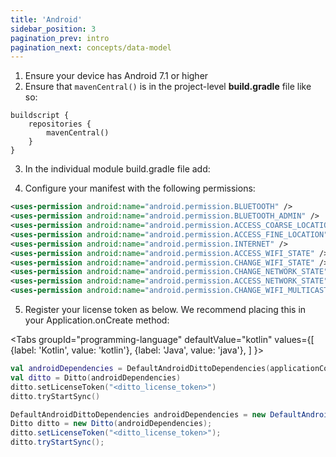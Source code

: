 ```yaml
---
title: 'Android'
sidebar_position: 3
pagination_prev: intro
pagination_next: concepts/data-model
---
```



1. Ensure your device has Android 7.1 or higher
2. Ensure that `mavenCentral()` is in the project-level __build.gradle__ file like so:

```
buildscript {
    repositories {
        mavenCentral()
    }
}
```

3. In the individual module build.gradle file add:

<InstallCode framework="android" />

4. Configure your manifest with the following permissions:

```xml
<uses-permission android:name="android.permission.BLUETOOTH" />
<uses-permission android:name="android.permission.BLUETOOTH_ADMIN" />
<uses-permission android:name="android.permission.ACCESS_COARSE_LOCATION" />
<uses-permission android:name="android.permission.ACCESS_FINE_LOCATION" />
<uses-permission android:name="android.permission.INTERNET" />
<uses-permission android:name="android.permission.ACCESS_WIFI_STATE" />
<uses-permission android:name="android.permission.CHANGE_WIFI_STATE" />
<uses-permission android:name="android.permission.CHANGE_NETWORK_STATE" />
<uses-permission android:name="android.permission.ACCESS_NETWORK_STATE" />
<uses-permission android:name="android.permission.CHANGE_WIFI_MULTICAST_STATE" />
```

5. Register your license token as below. We recommend placing this in your Application.onCreate method:


<Tabs
  groupId="programming-language"
  defaultValue="kotlin"
  values={[
    {label: 'Kotlin', value: 'kotlin'},
    {label: 'Java', value: 'java'},
  ]
}>
<TabItem value="kotlin">

```kotlin
val androidDependencies = DefaultAndroidDittoDependencies(applicationContext)
val ditto = Ditto(androidDependencies)
ditto.setLicenseToken("<ditto_license_token>")
ditto.tryStartSync()
```

</TabItem>
<TabItem value="java">

```java
DefaultAndroidDittoDependencies androidDependencies = new DefaultAndroidDittoDependencies(applicationContext);
Ditto ditto = new Ditto(androidDependencies);
ditto.setLicenseToken("<ditto_license_token>");
ditto.tryStartSync();
```

</TabItem>
</Tabs>
